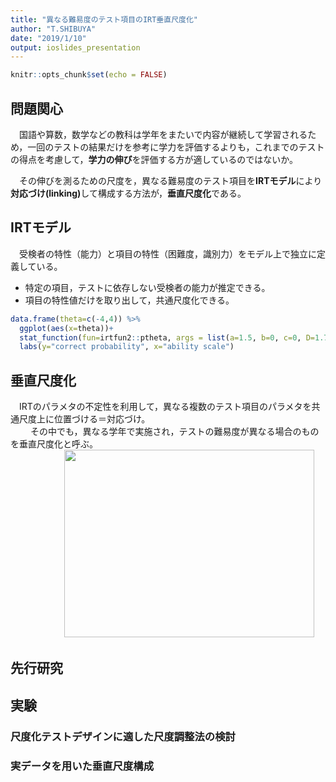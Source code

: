 ```yaml
---
title: "異なる難易度のテスト項目のIRT垂直尺度化"
author: "T.SHIBUYA"
date: "2019/1/10"
output: ioslides_presentation
---
```


```r
knitr::opts_chunk$set(echo = FALSE)
```

## 問題関心

　国語や算数，数学などの教科は学年をまたいで内容が継続して学習されるため，一回のテストの結果だけを参考に学力を評価するよりも，これまでのテストの得点を考慮して，**学力の伸び**を評価する方が適しているのではないか。


　その伸びを測るための尺度を，異なる難易度のテスト項目を**IRTモデル**により**対応づけ(linking)**して構成する方法が，**垂直尺度化**である。


## IRTモデル  

　受検者の特性（能力）と項目の特性（困難度，識別力）をモデル上で独立に定義している。

 - 特定の項目，テストに依存しない受検者の能力が推定できる。
 - 項目の特性値だけを取り出して，共通尺度化できる。
 
 
```r
data.frame(theta=c(-4,4)) %>% 
  ggplot(aes(x=theta))+
  stat_function(fun=irtfun2::ptheta, args = list(a=1.5, b=0, c=0, D=1.702))+
  labs(y="correct probability", x="ability scale")
```


## 垂直尺度化  

　IRTのパラメタの不定性を利用して，異なる複数のテスト項目のパラメタを共通尺度上に位置づける＝対応づけ。  
　
　その中でも，異なる学年で実施され，テストの難易度が異なる場合のものを垂直尺度化と呼ぶ。  
　
　
　
　<!-- ![linking](C:/Users/sep10_z1vk0al/OneDrive/Documents/12_R/R/20190110_linking.png "linking") -->
　<img src="C:/Users/sep10_z1vk0al/OneDrive/Documents/12_R/R/20190110_linking.png" width="400" height="300">

## 先行研究  


## 実験  

### 尺度化テストデザインに適した尺度調整法の検討

### 実データを用いた垂直尺度構成
